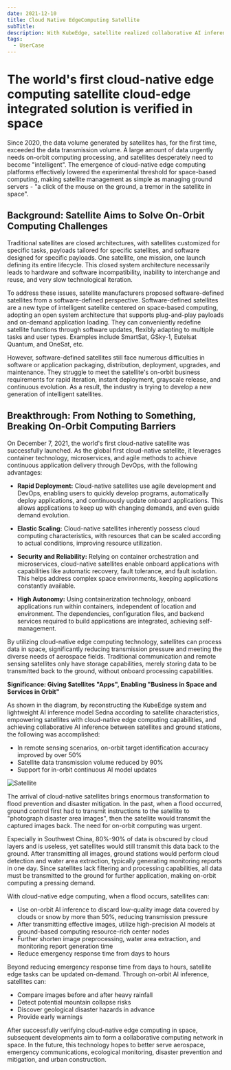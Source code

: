```yaml
---
date: 2021-12-10
title: Cloud Native EdgeComputing Satellite
subTitle:
description: With KubeEdge, satellite realized collaborative AI inference with ground. Identification accuracy of ground targets improved by 50%, return data reduced by 90%, supports continuous updates of AI models
tags:
  - UserCase
---
```


# The world's first cloud-native edge computing satellite cloud-edge integrated solution is verified in space

Since 2020, the data volume generated by satellites has, for the first time, exceeded the data transmission volume. A large amount of data urgently needs on-orbit computing processing, 
and satellites desperately need to become "intelligent". The emergence of cloud-native edge computing platforms effectively lowered the experimental threshold for space-based computing, 
making satellite management as simple as managing ground servers - "a click of the mouse on the ground, a tremor in the satellite in space".

## Background: Satellite Aims to Solve On-Orbit Computing Challenges

Traditional satellites are closed architectures, with satellites customized for specific tasks, payloads tailored for specific satellites, 
and software designed for specific payloads. One satellite, one mission, one launch defining its entire lifecycle. 
This closed system architecture necessarily leads to hardware and software incompatibility, inability to interchange and reuse, 
and very slow technological iteration.

To address these issues, satellite manufacturers proposed software-defined satellites from a software-defined perspective. 
Software-defined satellites are a new type of intelligent satellite centered on space-based computing, adopting an open system architecture that supports plug-and-play payloads and on-demand application loading. 
They can conveniently redefine satellite functions through software updates, flexibly adapting to multiple tasks and user types. Examples include SmartSat, GSky-1, Eutelsat Quantum, and OneSat, etc.

However, software-defined satellites still face numerous difficulties in software or application packaging, distribution, deployment, upgrades, and maintenance. 
They struggle to meet the satellite's on-orbit business requirements for rapid iteration, instant deployment, grayscale release, and continuous evolution. 
As a result, the industry is trying to develop a new generation of intelligent satellites.

## Breakthrough: From Nothing to Something, Breaking On-Orbit Computing Barriers

On December 7, 2021, the world's first cloud-native satellite was successfully launched. As the global first cloud-native satellite, 
it leverages container technology, microservices, and agile methods to achieve continuous application delivery through DevOps, with the following advantages:

- **Rapid Deployment:** Cloud-native satellites use agile development and DevOps, enabling users to quickly develop programs, automatically deploy applications, 
and continuously update onboard applications. This allows applications to keep up with changing demands, and even guide demand evolution.

- **Elastic Scaling:** Cloud-native satellites inherently possess cloud computing characteristics, with resources that can be scaled according to actual conditions, 
improving resource utilization.

- **Security and Reliability:** Relying on container orchestration and microservices, cloud-native satellites enable onboard applications with capabilities like automatic recovery, 
fault tolerance, and fault isolation. This helps address complex space environments, keeping applications constantly available.

- **High Autonomy:** Using containerization technology, onboard applications run within containers, independent of location and environment. The dependencies, 
configuration files, and backend services required to build applications are integrated, achieving self-management.

By utilizing cloud-native edge computing technology, satellites can process data in space, significantly reducing transmission pressure and meeting the diverse needs of aerospace fields. 
Traditional communication and remote sensing satellites only have storage capabilities, merely storing data to be transmitted back to the ground, without onboard processing capabilities.

**Significance: Giving Satellites "Apps", Enabling "Business in Space and Services in Orbit"**

As shown in the diagram, by reconstructing the KubeEdge system and lightweight AI inference model Sedna according to satellite characteristics, empowering satellites with cloud-native edge computing capabilities, and achieving collaborative AI inference between satellites and ground stations, the following was accomplished:
- In remote sensing scenarios, on-orbit target identification accuracy improved by over 50%
- Satellite data transmission volume reduced by 90%
- Support for in-orbit continuous AI model updates

![Satellite](images/satellite.png)

The arrival of cloud-native satellites brings enormous transformation to flood prevention and disaster mitigation. In the past, when a flood occurred, 
ground control first had to transmit instructions to the satellite to "photograph disaster area images", then the satellite would transmit the captured images back. 
The need for on-orbit computing was urgent.

Especially in Southwest China, 80%-90% of data is obscured by cloud layers and is useless, yet satellites would still transmit this data back to the ground. 
After transmitting all images, ground stations would perform cloud detection and water area extraction, typically generating monitoring reports in one day. 
Since satellites lack filtering and processing capabilities, all data must be transmitted to the ground for further application, making on-orbit computing a pressing demand.

With cloud-native edge computing, when a flood occurs, satellites can:
- Use on-orbit AI inference to discard low-quality image data covered by clouds or snow by more than 50%, reducing transmission pressure
- After transmitting effective images, utilize high-precision AI models at ground-based computing resource-rich center nodes
- Further shorten image preprocessing, water area extraction, and monitoring report generation time
- Reduce emergency response time from days to hours

Beyond reducing emergency response time from days to hours, satellite edge tasks can be updated on-demand. Through on-orbit AI inference, satellites can:
- Compare images before and after heavy rainfall
- Detect potential mountain collapse risks
- Discover geological disaster hazards in advance
- Provide early warnings

After successfully verifying cloud-native edge computing in space, subsequent developments aim to form a collaborative computing network in space. 
In the future, this technology hopes to better serve aerospace, emergency communications, ecological monitoring, disaster prevention and mitigation, and urban construction.